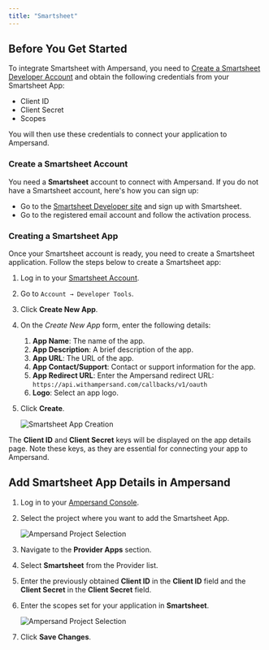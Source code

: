 ```yaml
---
title: "Smartsheet"
---
```


## Before You Get Started

To integrate Smartsheet with Ampersand, you need to [Create a Smartsheet Developer Account](https://developers.smartsheet.com/register/) and obtain the following credentials from your Smartsheet App:

- Client ID
- Client Secret
- Scopes

You will then use these credentials to connect your application to Ampersand.

### Create a Smartsheet Account

You need a **Smartsheet** account to connect with Ampersand. If you do not have a Smartsheet account, here's how you can sign up:

- Go to the [Smartsheet Developer site](https://developers.smartsheet.com/register/) and sign up with Smartsheet.
- Go to the registered email account and follow the activation process.

### Creating a Smartsheet App

Once your Smartsheet account is ready, you need to create a Smartsheet application. Follow the steps below to create a Smartsheet app:

1. Log in to your [Smartsheet Account](https://developers.smartsheet.com/).

2. Go to `Account → Developer Tools`.

3. Click **Create New App**.

4. On the _Create New App_ form, enter the following details:
   1. **App Name**: The name of the app.
   2. **App Description**: A brief description of the app.
   3. **App URL**: The URL of the app.
   4. **App Contact/Support**: Contact or support information for the app.
   5. **App Redirect URL**: Enter the Ampersand redirect URL: `https://api.withampersand.com/callbacks/v1/oauth`
   6. **Logo**: Select an app logo.

5. Click **Create**.

   ![Smartsheet App Creation](/images/2bdccb1-smartsheet1.gif)

The **Client ID** and **Client Secret** keys will be displayed on the app details page. Note these keys, as they are essential for connecting your app to Ampersand.

## Add Smartsheet App Details in Ampersand

1. Log in to your [Ampersand Console](https://console.withampersand.com).

2. Select the project where you want to add the Smartsheet App.

   ![Ampersand Project Selection](/images/66e7c1d-Ampersand.png)

3. Navigate to the **Provider Apps** section.

4. Select **Smartsheet** from the Provider list.

5. Enter the previously obtained **Client ID** in the **Client ID** field and the **Client Secret** in the **Client Secret** field.

6. Enter the scopes set for your application in **Smartsheet**.

   ![Ampersand Project Selection](/images/809a626-smartsheet2.gif)

7. Click **Save Changes**.
